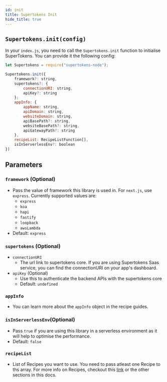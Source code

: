 ```yaml
---
id: init
title: Supertokens Init
hide_title: true
---
```


## `Supertokens.init(config)`

In your `index.js`, you need to call the `Supertokens.init` function to initialise SuperTokens. You can provide it the following config:

```jsx
let Supertokens = require("supertokens-node");

Supertokens.init({
    framework?: string,
    supertokens?: {
        connectionURI: string,
        apiKey?: string
    };
    appInfo: {
        appName: string,
        apiDomain: string,
        websiteDomain: string,
        apiBasePath?: string,
        websiteBasePath?: string,
        apiGatewayPath?: string
    },
    recipeList: RecipeListFunction[],
    isInServerlessEnv?: boolean
})

```

## Parameters
### `framework` (Optional)
- Pass the value of framework this library is used in. For `next.js`, use `express`. Currently supported values are:
  - `express`
  - `koa`
  - `hapi`
  - `fastify`
  - `loopback`
  - `awsLambda`
- Default: `express`
### `supertokens` (Optional)
- `connectionURI`
  - The url link to supertokens core. If you are using Supertokens Saas service, you can find the connectionURI on your app's dashboard.
- `apiKey` (Optional)
  - Use this to authenticate the backend APIs with the supertokens core
  - Default: `undefined`
### ``appInfo``
- You can learn more about the `appInfo` object in the recipe guides.
### ``isInServerlessEnv``(Optional)
- Pass `true` if you are using this library in a serverless environment as it will help to optimise the performance.
- Default: `false`
### ``recipeList``
- List of Recipes you want to use. You need to pass atleast one Recipe to ths array. For more info on Recipes, checkout this [link](/docs/community/recipes) or the other sections in this docs.
